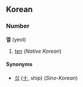 ==Korean==
===Number===
'''열''' (yeol)

# [[ten]] (''Native Korean'')

====Synonyms====
*[[십]] ([[十]], ship) (''Sino-Korean'')